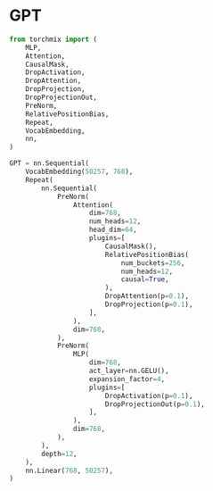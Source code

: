 # GPT

```python copy
from torchmix import (
    MLP,
    Attention,
    CausalMask,
    DropActivation,
    DropAttention,
    DropProjection,
    DropProjectionOut,
    PreNorm,
    RelativePositionBias,
    Repeat,
    VocabEmbedding,
    nn,
)

GPT = nn.Sequential(
    VocabEmbedding(50257, 768),
    Repeat(
        nn.Sequential(
            PreNorm(
                Attention(
                    dim=768,
                    num_heads=12,
                    head_dim=64,
                    plugins=[
                        CausalMask(),
                        RelativePositionBias(
                            num_buckets=256,
                            num_heads=12,
                            causal=True,
                        ),
                        DropAttention(p=0.1),
                        DropProjection(p=0.1),
                    ],
                ),
                dim=768,
            ),
            PreNorm(
                MLP(
                    dim=768,
                    act_layer=nn.GELU(),
                    expansion_factor=4,
                    plugins=[
                        DropActivation(p=0.1),
                        DropProjectionOut(p=0.1),
                    ],
                ),
                dim=768,
            ),
        ),
        depth=12,
    ),
    nn.Linear(768, 50257),
)
```
